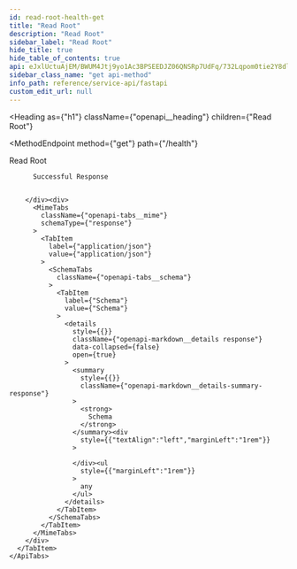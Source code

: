 ```yaml
---
id: read-root-health-get
title: "Read Root"
description: "Read Root"
sidebar_label: "Read Root"
hide_title: true
hide_table_of_contents: true
api: eJxlUctuAjEM/BWUM4Jtj9yo1Ac3BPSEEDJZ06QNSRp7UdFq/732Lqpom0tie2Y8dlqTMhZgn+KiNjNTEOp9SYn3DiGw278hm7GkKadISGbWmvuq0qtGssVnpQpx3ViLRMcmjFZXsPBsioyRFQ45B2/7TtN3Uk5ryDo8gbw6PeM/kivxMlqJFxE6IbukBgc/GdhJMB1MSoLQNsXzZa2Kg82XzWb5AOStBnzJKATHnBXdoyQ+9HVt7eMx9UDPQStPQDxfLgR8xkKDoWpyN6mMgHMiPkE/QoRe6Nbrryl+WjN+8TQH8FEVmhK0NsyxNdc5dmPjRFozbSve8LWErtP0Z4PlInl5nqF4OKjJ7U6UhFpjkaA1HygQM5ePyOrjDKHRzv823+1uFvr8uJEFfAOVVbDF
sidebar_class_name: "get api-method"
info_path: reference/service-api/fastapi
custom_edit_url: null
---
```



<Heading
  as={"h1"}
  className={"openapi__heading"}
  children={"Read Root"}
>
</Heading>

<MethodEndpoint
  method={"get"}
  path={"/health"}
>
  
</MethodEndpoint>



Read Root

<div>
  <div>
    <ApiTabs
      label={undefined}
      id={undefined}
    >
      <TabItem
        label={"200"}
        value={"200"}
      >
        <div>
          
          
          Successful Response
          
          
        </div><div>
          <MimeTabs
            className={"openapi-tabs__mime"}
            schemaType={"response"}
          >
            <TabItem
              label={"application/json"}
              value={"application/json"}
            >
              <SchemaTabs
                className={"openapi-tabs__schema"}
              >
                <TabItem
                  label={"Schema"}
                  value={"Schema"}
                >
                  <details
                    style={{}}
                    className={"openapi-markdown__details response"}
                    data-collapsed={false}
                    open={true}
                  >
                    <summary
                      style={{}}
                      className={"openapi-markdown__details-summary-response"}
                    >
                      <strong>
                        Schema
                      </strong>
                    </summary><div
                      style={{"textAlign":"left","marginLeft":"1rem"}}
                    >
                      
                    </div><ul
                      style={{"marginLeft":"1rem"}}
                    >
                      any
                    </ul>
                  </details>
                </TabItem>
              </SchemaTabs>
            </TabItem>
          </MimeTabs>
        </div>
      </TabItem>
    </ApiTabs>
  </div>
</div>
      
